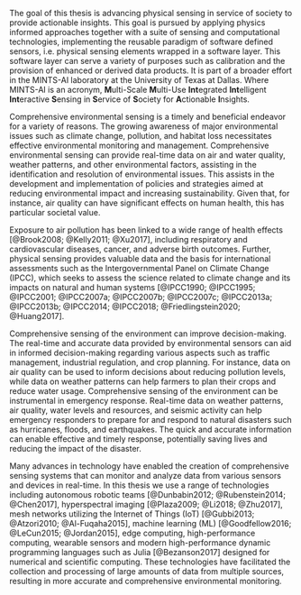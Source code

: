 The goal of this thesis is advancing physical sensing in service of society to provide actionable insights. This goal is pursued by applying physics informed approaches together with a suite of sensing and computational technologies, implementing the reusable paradigm of software defined sensors, i.e. physical sensing elements wrapped in a software layer. This software layer can serve a variety of purposes such as calibration and the provision of enhanced or derived data products. It is part of a broader effort in the MINTS-AI laboratory at the University of Texas at Dallas. Where MINTS-AI is an acronym, **M**ulti-Scale **M**ulti-Use **Int**egrated **Int**elligent **Int**eractive **S**ensing in **S**ervice of **S**ociety for **A**ctionable **I**nsights.

Comprehensive environmental sensing is a timely and beneficial endeavor for a variety of reasons. The growing awareness of major environmental issues such as climate change, pollution, and habitat loss necessitates effective environmental monitoring and management. Comprehensive environmental sensing can provide real-time data on air and water quality, weather patterns, and other environmental factors, assisting in the identification and resolution of environmental issues. This assists in the development and implementation of policies and strategies aimed at reducing environmental impact and increasing sustainability. Given that, for instance, air quality can have significant effects on human health, this has particular societal value. 

Exposure to air pollution has been linked to a wide range of health effects [@Brook2008; @Kelly2011; @Xu2017], including respiratory and cardiovascular diseases, cancer, and adverse birth outcomes. Further, physical sensing provides valuable data and the basis for international assessments such as the Intergovernmental Panel on Climate Change (IPCC), which seeks to assess the science related to climate change and its impacts on natural and human systems [@IPCC1990; @IPCC1995; @IPCC2001; @IPCC2007a; @IPCC2007b; @IPCC2007c; @IPCC2013a; @IPCC2013b; @IPCC2014; @IPCC2018; @Friedlingstein2020; @Huang2017]. 

Comprehensive sensing of the environment can improve decision-making. The real-time and accurate data provided by environmental sensors can aid in informed decision-making regarding various aspects such as traffic management, industrial regulation, and crop planning. For instance, data on air quality can be used to inform decisions about reducing pollution levels, while data on weather patterns can help farmers to plan their crops and reduce water usage. Comprehensive sensing of the environment can be instrumental in emergency response. Real-time data on weather patterns, air quality, water levels and resources, and seismic activity can help emergency responders to prepare for and respond to natural disasters such as hurricanes, floods, and earthquakes. The quick and accurate information can enable effective and timely response, potentially saving lives and reducing the impact of the disaster. 

Many advances in technology have enabled the creation of comprehensive sensing systems that can monitor and analyze data from various sensors and devices in real-time. In this thesis we use a range of technologies including autonomous robotic teams [@Dunbabin2012; @Rubenstein2014; @Chen2017], hyperspectral imaging [@Plaza2009; @Li2018; @Zhu2017], mesh networks utilizing the Internet of Things (IoT) [@Gubbi2013; @Atzori2010; @Al-Fuqaha2015], machine learning (ML) [@Goodfellow2016; @LeCun2015; @Jordan2015], edge computing, high-performance computing,  wearable sensors and modern high-performance dynamic programming languages such as Julia [@Bezanson2017] designed for numerical and scientific computing. These technologies have facilitated the collection and processing of large amounts of data from multiple sources, resulting in more accurate and comprehensive environmental monitoring.


